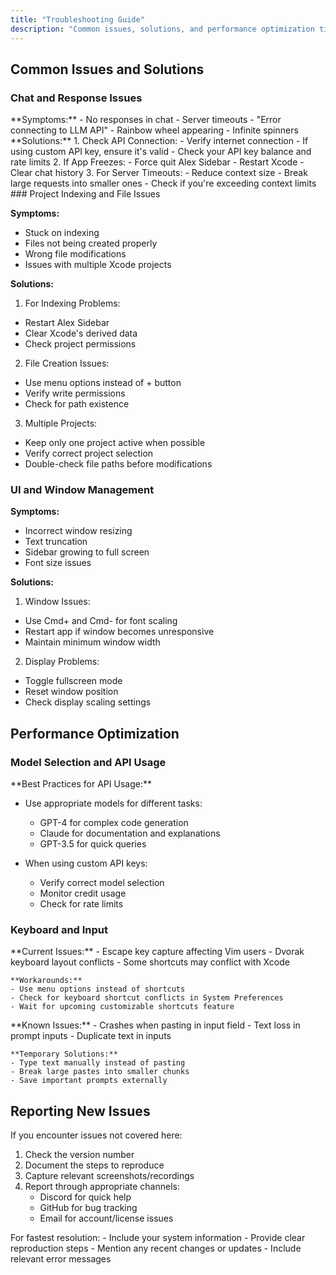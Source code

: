 ```yaml
---
title: "Troubleshooting Guide"
description: "Common issues, solutions, and performance optimization tips for Alex Sidebar"
---
```


## Common Issues and Solutions

### Chat and Response Issues

<AccordionGroup>
  <Accordion title="Chat Response and Connection Problems">
    **Symptoms:** - No responses in chat - Server timeouts - "Error connecting
    to LLM API" - Rainbow wheel appearing - Infinite spinners **Solutions:** 1.
    Check API Connection: - Verify internet connection - If using custom API
    key, ensure it's valid - Check your API key balance and rate limits 2.
    If App Freezes: - Force quit Alex Sidebar - Restart Xcode - Clear chat
    history 3. For Server Timeouts: - Reduce context size - Break large requests
    into smaller ones - Check if you're exceeding context limits
  </Accordion>
</AccordionGroup>
### Project Indexing and File Issues

**Symptoms:**

- Stuck on indexing
- Files not being created properly
- Wrong file modifications
- Issues with multiple Xcode projects

**Solutions:**

1. For Indexing Problems:

- Restart Alex Sidebar
- Clear Xcode's derived data
- Check project permissions

2. File Creation Issues:

- Use menu options instead of + button
- Verify write permissions
- Check for path existence

3. Multiple Projects:

- Keep only one project active when possible
- Verify correct project selection
- Double-check file paths before modifications

### UI and Window Management

**Symptoms:**

- Incorrect window resizing
- Text truncation
- Sidebar growing to full screen
- Font size issues

**Solutions:**

1. Window Issues:

- Use Cmd+ and Cmd- for font scaling
- Restart app if window becomes unresponsive
- Maintain minimum window width

2. Display Problems:

- Toggle fullscreen mode
- Reset window position
- Check display scaling settings

## Performance Optimization

### Model Selection and API Usage

<Note>
**Best Practices for API Usage:**

- Use appropriate models for different tasks:

  - GPT-4 for complex code generation
  - Claude for documentation and explanations
  - GPT-3.5 for quick queries

- When using custom API keys:

  - Verify correct model selection
  - Monitor credit usage
  - Check for rate limits

</Note>

### Keyboard and Input

<AccordionGroup>
  <Accordion title="Keyboard Shortcuts">
    **Current Issues:**
    - Escape key capture affecting Vim users
    - Dvorak keyboard layout conflicts
    - Some shortcuts may conflict with Xcode
    
    **Workarounds:**
    - Use menu options instead of shortcuts
    - Check for keyboard shortcut conflicts in System Preferences
    - Wait for upcoming customizable shortcuts feature
  </Accordion>

  <Accordion title="Input and Paste Operations">
    **Known Issues:**
    - Crashes when pasting in input field
    - Text loss in prompt inputs
    - Duplicate text in inputs
    
    **Temporary Solutions:**
    - Type text manually instead of pasting
    - Break large pastes into smaller chunks
    - Save important prompts externally
  </Accordion>
</AccordionGroup>

## Reporting New Issues

If you encounter issues not covered here:

1. Check the version number
2. Document the steps to reproduce
3. Capture relevant screenshots/recordings
4. Report through appropriate channels:
   - Discord for quick help
   - GitHub for bug tracking
   - Email for account/license issues

<Note>
  For fastest resolution: - Include your system information - Provide clear
  reproduction steps - Mention any recent changes or updates - Include relevant
  error messages

</Note>
